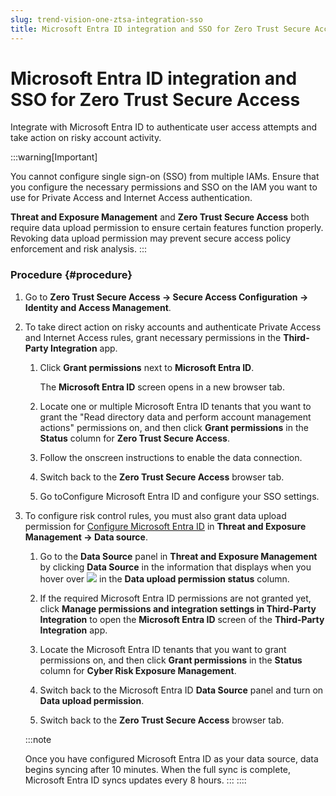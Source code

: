 ```yaml
---
slug: trend-vision-one-ztsa-integration-sso
title: Microsoft Entra ID integration and SSO for Zero Trust Secure Access
---
```

# Microsoft Entra ID integration and SSO for Zero Trust Secure Access

Integrate with Microsoft Entra ID to authenticate user access attempts and take action on risky account activity.

:::warning[Important]

You cannot configure single sign-on (SSO) from multiple IAMs. Ensure that you configure the necessary permissions and SSO on the IAM you want to use for Private Access and Internet Access authentication.

**Threat and Exposure Management** and **Zero Trust Secure Access** both require data upload permission to ensure certain features function properly. Revoking data upload permission may prevent secure access policy enforcement and risk analysis.
:::

### Procedure {#procedure}

1.  Go to **Zero Trust Secure Access → Secure Access Configuration → Identity and Access Management**.

2.  To take direct action on risky accounts and authenticate Private Access and Internet Access rules, grant necessary permissions in the **Third-Party Integration** app.

    1.  Click **Grant permissions** next to **Microsoft Entra ID**.

        The **Microsoft Entra ID** screen opens in a new browser tab.

    2.  Locate one or multiple Microsoft Entra ID tenants that you want to grant the "Read directory data and perform account management actions" permissions on, and then click **Grant permissions** in the **Status** column for **Zero Trust Secure Access**.

    3.  Follow the onscreen instructions to enable the data connection.

    4.  Switch back to the **Zero Trust Secure Access** browser tab.

    5.  Go toConfigure Microsoft Entra ID and configure your SSO settings.

3.  To configure risk control rules, you must also grant data upload permission for [Configure Microsoft Entra ID](configuring-saml-ad.mdx) in **Threat and Exposure Management → Data source**.

    1.  Go to the **Data Source** panel in **Threat and Exposure Management** by clicking **Data Source** in the information that displays when you hover over ![](/images/infoIcon=5ca285cd-10f2-43bc-bcd6-147fcbd4db5a.webp) in the **Data upload permission status** column.

    2.  If the required Microsoft Entra ID permissions are not granted yet, click **Manage permissions and integration settings in Third-Party Integration** to open the **Microsoft Entra ID** screen of the **Third-Party Integration** app.

    3.  Locate the Microsoft Entra ID tenants that you want to grant permissions on, and then click **Grant permissions** in the **Status** column for **Cyber Risk Exposure Management**.

    4.  Switch back to the Microsoft Entra ID **Data Source** panel and turn on **Data upload permission**.

    5.  Switch back to the **Zero Trust Secure Access** browser tab.

    :::note

    Once you have configured Microsoft Entra ID as your data source, data begins syncing after 10 minutes. When the full sync is complete, Microsoft Entra ID syncs updates every 8 hours.
    :::
::::
